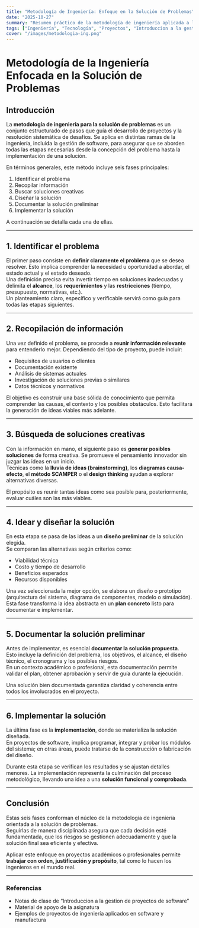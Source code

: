 ```yaml
---
title: "Metodología de Ingeniería: Enfoque en la Solución de Problemas"
date: "2025-10-27"
summary: "Resumen práctico de la metodología de ingeniería aplicada a la solución de problemas, ideal para proyectos y procesos de desarrollo."
tags: ["Ingeniería", "Tecnología", "Proyectos", "Introduccion a la gestion de proyectos de Software"]
cover: "/images/metodologia-ing.png"
---
```


# Metodología de la Ingeniería Enfocada en la Solución de Problemas

## Introducción

La **metodología de ingeniería para la solución de problemas** es un conjunto estructurado de pasos que guía el desarrollo de proyectos y la resolución sistemática de desafíos. Se aplica en distintas ramas de la ingeniería, incluida la gestión de software, para asegurar que se aborden todas las etapas necesarias desde la concepción del problema hasta la implementación de una solución.

En términos generales, este método incluye seis fases principales:

1. Identificar el problema  
2. Recopilar información  
3. Buscar soluciones creativas  
4. Diseñar la solución  
5. Documentar la solución preliminar  
6. Implementar la solución

A continuación se detalla cada una de ellas.

---

## 1. Identificar el problema

El primer paso consiste en **definir claramente el problema** que se desea resolver. Esto implica comprender la necesidad u oportunidad a abordar, el estado actual y el estado deseado.  
Una definición precisa evita invertir tiempo en soluciones inadecuadas y delimita el **alcance**, los **requerimientos** y las **restricciones** (tiempo, presupuesto, normativas, etc.).  
Un planteamiento claro, específico y verificable servirá como guía para todas las etapas siguientes.

---

## 2. Recopilación de información

Una vez definido el problema, se procede a **reunir información relevante** para entenderlo mejor. Dependiendo del tipo de proyecto, puede incluir:

- Requisitos de usuarios o clientes  
- Documentación existente  
- Análisis de sistemas actuales  
- Investigación de soluciones previas o similares  
- Datos técnicos y normativos  

El objetivo es construir una base sólida de conocimiento que permita comprender las causas, el contexto y los posibles obstáculos. Esto facilitará la generación de ideas viables más adelante.

---

## 3. Búsqueda de soluciones creativas

Con la información en mano, el siguiente paso es **generar posibles soluciones** de forma creativa. Se promueve el pensamiento innovador sin juzgar las ideas en un inicio.  
Técnicas como la **lluvia de ideas (brainstorming)**, los **diagramas causa-efecto**, el **método SCAMPER** o el **design thinking** ayudan a explorar alternativas diversas.

El propósito es reunir tantas ideas como sea posible para, posteriormente, evaluar cuáles son las más viables.

---

## 4. Idear y diseñar la solución

En esta etapa se pasa de las ideas a un **diseño preliminar** de la solución elegida.  
Se comparan las alternativas según criterios como:

- Viabilidad técnica  
- Costo y tiempo de desarrollo  
- Beneficios esperados  
- Recursos disponibles  

Una vez seleccionada la mejor opción, se elabora un diseño o prototipo (arquitectura del sistema, diagrama de componentes, modelo o simulación). Esta fase transforma la idea abstracta en un **plan concreto** listo para documentar e implementar.

---

## 5. Documentar la solución preliminar

Antes de implementar, es esencial **documentar la solución propuesta**.  
Esto incluye la definición del problema, los objetivos, el alcance, el diseño técnico, el cronograma y los posibles riesgos.  
En un contexto académico o profesional, esta documentación permite validar el plan, obtener aprobación y servir de guía durante la ejecución.

Una solución bien documentada garantiza claridad y coherencia entre todos los involucrados en el proyecto.

---

## 6. Implementar la solución

La última fase es la **implementación**, donde se materializa la solución diseñada.  
En proyectos de software, implica programar, integrar y probar los módulos del sistema; en otras áreas, puede tratarse de la construcción o fabricación del diseño.

Durante esta etapa se verifican los resultados y se ajustan detalles menores. La implementación representa la culminación del proceso metodológico, llevando una idea a una **solución funcional y comprobada**.

---

## Conclusión

Estas seis fases conforman el núcleo de la metodología de ingeniería orientada a la solución de problemas.  
Seguirlas de manera disciplinada asegura que cada decisión esté fundamentada, que los riesgos se gestionen adecuadamente y que la solución final sea eficiente y efectiva.  

Aplicar este enfoque en proyectos académicos o profesionales permite **trabajar con orden, justificación y propósito**, tal como lo hacen los ingenieros en el mundo real.

---

### Referencias

- Notas de clase de “Introduccion a la gestion de proyectos de software”  
- Material de apoyo de la asignatura  
- Ejemplos de proyectos de ingeniería aplicados en software y manufactura  